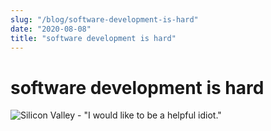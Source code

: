 ```yaml
---
slug: "/blog/software-development-is-hard"
date: "2020-08-08"
title: "software development is hard"
---
```


# software development is hard

![Silicon Valley - "I would like to be a helpful idiot."](https://media2.giphy.com/media/35KmddtenRJmKhjrvJ/giphy.gif?cid=ecf05e47b3009a3f74ed53ef564998744a273b1f6211d73b&rid=giphy.gif)
